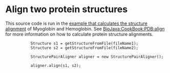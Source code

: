 = Align two protein structures =

This source code is run in the [[BioJava:Performance|example that calculates the structure alignment]] of Myoglobin and Hemoglobin.
See [[BioJava:CookBook:PDB:align]] for more information on how to calculate protein structure alignments.
<java>

			Structure s1 = getStructureFromFile(fileName1);
			Structure s2 = getStructureFromFile(fileName2);
			
			StructurePairAligner aligner = new StructurePairAligner();

			aligner.align(s1, s2);
</java>